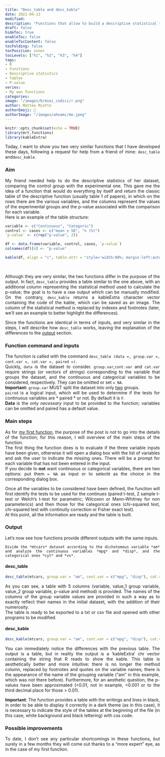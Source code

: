 ```yaml
---
title: "Desc_table and desc_kable"
date: 2021-04-13
modified: 
description: "Functions that allow to build a descriptive statistical table for a two-sample dataset, also evaluating any statistical differences between them"
draft: false
hideToc: true
enableToc: false
enableTocContent: false
tocFolding: false
tocPosition: inner
tocLevels: ["h1", "h2", "h3", "h4"]
tags:
- R
- Functions
- Descriptive statistics
- Tables
- P-value
series:
- My own functions
categories:
image: "/images/R/miei_codici/r.png"
author: Matteo Miotto
authorEmoji: 🤖
authorImage: "/images/whoami/me.jpeg"
---
```


::: {style="text-align: justify;"}
<style>
table { 
    background-color: white !important;
    color: black !important;
}
</style>

```r
knitr::opts_chunk$set(echo = TRUE)
library(mrt.functions)
library(kableExtra)
```

Today, I want to show you two very similar functions that I have developed these days, following a request for help from a friend of mine: `desc_table` and` desc_kable`.

### Aim

My friend needed help to do the descriptive statistics of her dataset, comparing the control group with the experimental one. This gave me the idea of a function that would do everything by itself and return the classic table of the descriptive function (usually table 1 of papers), in which on the rows there are the various variables, and the columns represent the values of the experimental groups and the p-value associated with the comparison for each variable.  
Here is an example of the table structure:

```r
variable <- c("Continuous", "Categoric")
control <- cases <- c("mean ± SD", "n (%)")
`p-value` <- c(rep("p-value", 2))

df <- data.frame(variable, control, cases, `p-value`)
colnames(df)[4] <- "p-value"

kable(df, align = "c", table.attr = "style='width:80%; margin-left:auto;margin-right:auto'") 
```
<br>

Although they are very similar, the two functions differ in the purpose of the output. In fact, `desc_table` provides a table similar to the one above, with an additional column representing the statistical method used to calculate the p-value; the goal is to have a raw output which can be manually modified. 
On the contrary, `desc_kable` returns a kableExtra character vector containing the code of the kable, which can be saved as an image. The column of the statistical method is replaced by indexes and footnotes (later, we'll see an example to better highlight the differences).

Since the functions are identical in terms of inputs, and very similar in the steps, I will describe how `desc_table` works, leaving the explanation of the differences to the [output] section.

### Function command and inputs

The function is called with the command `desc_table (data =, group.var =, cont.var =, cat.var =, paired =)`.  
Quickly, `data` is the dataset to consider. `group.var`,` cont.var` and `cat.var` require strings (or vectors of strings) corresponding to the variable that groups the dataset, and the continuous and categorical variables to be considered, respectively. They can be omitted or set `= NA`.  
**Important:** `group.var` MUST split the dataset into only <ins>two</ins> groups.   
`paired` is a logical input, which will be used to determine if the tests for continuous variables are * paired * or not. By default it is `F`. \
**Data** is the only *necessary* input to be provided to the function; variables can be omitted and paired has a default value.

### Main steps

As for [my first function](https://miotsdata.netlify.app/it/r/miei_codici/prima_function/la_mia_prima_function/), the purpose of the post is not to go into the details of the function; for this reason, I will overview of the main steps of the function.  
The first thing the function does is to evaluate if the three variable inputs have been given, otherwise it will open a dialog box with the list of variables and ask the user to indicate the missing ones. There will be a prompt for each variable that has not been entered in the input.  
If you decide to **not** want continuous or categorical variables, there are two options: put them `= NA` as input or to select` 0` as the choice in the corresponding dialog box.

Once all the variables to be considered have been defined, the function will first identify the tests to be used for the continues (paired t-test, 2 sample t-test or Welch's t-test for parametric; Wilcoxon or Mann-Whitney for non parameterics) and then those for the categorical ones (chi-squared test, chi-squared test with continuity correction or Fisher exact test).  
At this point, all the information are ready and the table is built.

### Output

Let's now see how functions provide different outputs with the same inputs.

```example
Divide the *mtcars* dataset according to the dichotomous variable *am* and analyze the continuous variables *mpg* and *disp*, and the categorical ones *cyl* and *vs*.
```

#### desc_table

```r
desc_table(mtcars, group.var = "am", cont.var = c("mpg", "disp"), cat.var = c("cyl", "vs"))
```

As you can see, a table with 5 columns (variable, value_1 group variable, value_2 group variable, p-value and method) is provided. The names of the columns of the group variable values are provided in such a way as to exactly reflect their names in the initial dataset, with the addition of their numerosity.  
The table is ready to be exported to a txt or csv file and opened with other programs to be modified.

#### desc_kable

```r
desc_kable(mtcars, group.var = "am", cont.var = c("mpg", "disp"), cat.var = c("cyl", "vs"))
```

You can immediately notice the differences with the previous table. The output is a table, but in reality the output is a 'kableExtra' chr vector containing the string that R reads to show the kable. This table is aesthetically better and more intuitive: there is no longer the method column, replaced by footnotes and quotes on the variable names; there is the appearance of the name of the grouping variable ("am" in this example, which was not there before). Furthermore, for an aesthetic question, the p-values have been approximated (<0.01, not in example, <0.001 or to the third decimal place for those > 0.01).

**Important**: The function provides a table with the writings and lines in black, in order to be able to display it correctly in a dark theme (as in this case), it is necessary to indicate the style of the tables at the beginning of the file (in this case, white background and black lettering) with css code.

### Possible improvements

To date, I don't see any particular shortcomings in these functions, but surely in a few months they will come out thanks to a "more expert" eye, as in the case of my first function.


:::
